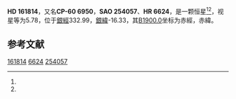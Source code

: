 {{Starbox begin
| name = HD 161814
}}
{{Starbox observe
| epoch = [[J2000.0|J2000.0]]
| constell = {{星座名待查}}<ref name=SIMBAD>{{cite web
 | url=http://simbad.u-strasbg.fr/simbad/sim-id?Ident=HR+6624
 | title =Pulsating variable Star
 | publisher=Centre de Données astronomiques de Strasbourg
 | work=SIMBAD
 | accessdate=2012-07-13}}</ref><ref name=DATA>{{cite web
 | url=http://vizier.u-strasbg.fr/viz-bin/VizieR-5?-out.add=.&-source=5050&-corr=PK=HR&-out.max=9999&HR=6624
 | title=VizieR Detailed Page
 | accessdate=2012-07-13
 | archive-date=2016-03-05
 | archive-url=https://web.archive.org/web/20160305031852/http://vizier.u-strasbg.fr/viz-bin/VizieR-5?-out.add=.&-source=5050&-corr=PK=HR&-out.max=9999&HR=6624
 | dead-url=no
 }}</ref>
| 星官 = 
| ra = {{RA|17|51|35.5}}<ref name=SIMBAD /><ref name=DATA />
| dec = {{DEC|-60|9|52}}<ref name=SIMBAD /><ref name=DATA />
| appmag_v = 5.78<ref name=SIMBAD /><ref name=DATA />
}}
{{Starbox character
| class = K0III<ref name=SIMBAD /><ref name=DATA />
| b-v = 1<ref name=SIMBAD /><ref name=DATA />
| u-b = <ref name=SIMBAD /><ref name=DATA />
| r-i = <ref name=SIMBAD /><ref name=DATA />
| variable = 
}}
{{Starbox astrometry
| radial_v = 
| prop_mo_ra = 17
| parallax = 
| p_error = 
}}
{{Starbox catalog
| names =CP-60 6950，[[SAO星表|SAO]] 254057，[[HD星表|HD]] 161814，[[HR星表|HR]] 6624}}
{{Starbox reference |Simbad=HR+6624}}
{{Starbox end}}

'''HD 161814'''，又名'''CP-60 6950'''，'''SAO 254057'''、'''HR 6624'''，是一颗恒星<ref name=SIMBAD /><ref name=DATA />，视星等为5.78，位于[[銀道座標系|銀經]]332.99，[[銀道座標系|銀緯]]-16.33，其[[B1900.0|B1900.0]]坐标为赤經{{RA|17|42|35.6}}，赤緯{{DEC|-60|-16.33|56}}。

== 参考文献 ==
{{reflist}}

{{star-stub}}

[[Category:HD和HDE天體|161814]]
[[Category:HR天體|6624]]
[[Category:SAO天體|254057]]